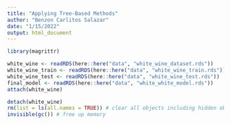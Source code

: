 ```yaml
---
title: "Applying Tree-Based Methods"
author: "Benzon Carlitos Salazar"
date: "1/15/2022"
output: html_document
---
```


```r
library(magrittr)

white_wine <- readRDS(here::here("data", "white_wine_dataset.rds"))
white_wine_train <- readRDS(here::here("data", "white_wine_train.rds"))
white_wine_test <- readRDS(here::here("data", "white_wine_test.rds"))
final_model <- readRDS(here::here("data", "white_white_model.rds"))
attach(white_wine)
```

```r
detach(white_wine)
rm(list = ls(all.names = TRUE)) # clear all objects including hidden objects
invisible(gc()) # free up memory
```
